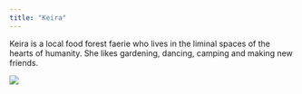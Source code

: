 ```yaml
---
title: "Keira"
---
```


Keira is a local food forest faerie who lives in the liminal spaces of the hearts of humanity. She likes gardening, dancing, camping and making new friends.

![](images/keira.jpg)
